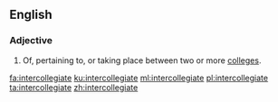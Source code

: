==English==

===Adjective===
{{en-adj|-}}

# Of, pertaining to, or taking place between two or more [[college]]s.

[[fa:intercollegiate]]
[[ku:intercollegiate]]
[[ml:intercollegiate]]
[[pl:intercollegiate]]
[[ta:intercollegiate]]
[[zh:intercollegiate]]